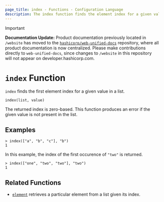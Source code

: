```yaml
---
page_title: index - Functions - Configuration Language
description: The index function finds the element index for a given value in a list.
---
```


> [!IMPORTANT]  
> **Documentation Update:** Product documentation previously located in `/website` has moved to the [`hashicorp/web-unified-docs`](https://github.com/hashicorp/web-unified-docs) repository, where all product documentation is now centralized. Please make contributions directly to `web-unified-docs`, since changes to `/website` in this repository will not appear on developer.hashicorp.com.

# `index` Function

`index` finds the first element index for a given value in a list.

```hcl
index(list, value)
```

The returned index is zero-based. This function produces an error if the given
value is not present in the list.

## Examples

```
> index(["a", "b", "c"], "b")
1
```

In this example, the index of the first occurence of `"two"` is returned.

```
> index(["one", "two", "two"], "two")
1
```

## Related Functions

* [`element`](/terraform/language/functions/element) retrieves a particular element from a list given
  its index.

